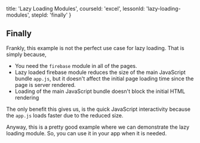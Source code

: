 
  title: 'Lazy Loading Modules',
  courseId: 'excel',
  lessonId: 'lazy-loading-modules',
  stepId: 'finally'
}

## Finally

Frankly, this example is not the perfect use case for lazy loading. That is simply because,

- You need the `firebase` module in all of the pages.
- Lazy loaded firebase module reduces the size of the main JavaScript bundle `app.js`,
  but it doesn't affect the initial page loading time since the page is server rendered.
- Loading of the main JavaScript bundle doesn't block the initial HTML rendering

The only benefit this gives us, is the quick JavaScript interactivity because the `app.js` loads faster due to the reduced size.

Anyway, this is a pretty good example where we can demonstrate the lazy loading module.
So, you can use it in your app when it is needed.

